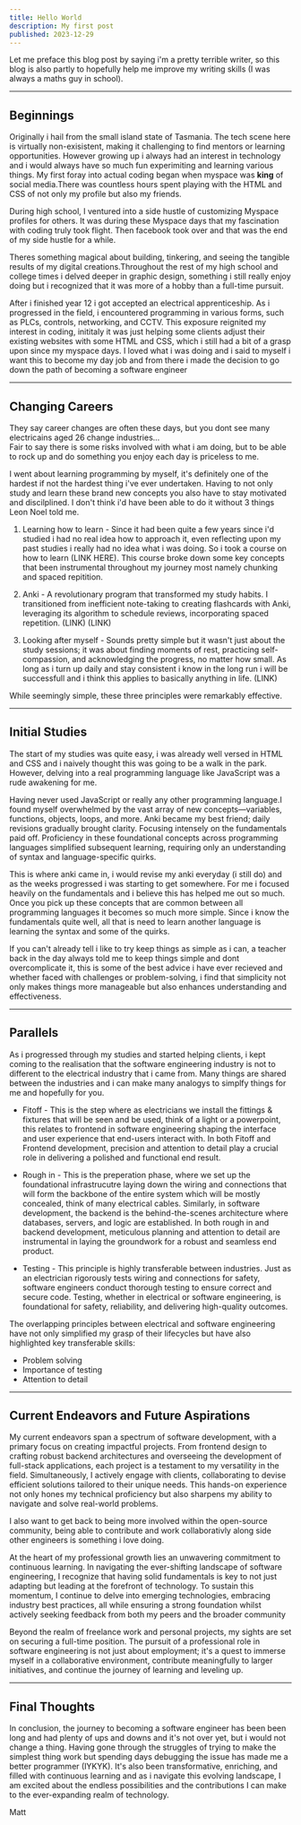 ```yaml
---
title: Hello World
description: My first post
published: 2023-12-29
---
```


Let me preface this blog post by saying i'm a pretty terrible writer, so this blog is also partly to hopefully help me improve my writing skills (I was always a maths guy in school).

---

## Beginnings

Originally i hail from the small island state of Tasmania. The tech scene here is virtually non-exisistent, making it challenging to find mentors or learning opportunities. However growing up i always had an interest in technology and i would always have so much fun experimiting and learning various things. My first foray into actual coding began when myspace was **king** of social media.There was countless hours spent playing with the HTML and CSS of not only my profile but also my friends.

During high school, I ventured into a side hustle of customizing Myspace profiles for others. It was during these Myspace days that my fascination with coding truly took flight. Then facebook took over and that was the end of my side hustle for a while.

Theres something magical about building, tinkering, and seeing the tangible results of my digital creations.Throughout the rest of my high school and college times i delved deeper in graphic design, something i still really enjoy doing but i recognized that it was more of a hobby than a full-time pursuit.

After i finished year 12 i got accepted an electrical apprenticeship. As i progressed in the field, i encountered programming in various forms, such as PLCs, controls, networking, and CCTV. This exposure reignited my interest in coding, inititaly it was just helping some clients adjust their existing websites with some HTML and CSS, which i still had a bit of a grasp upon since my myspace days. I loved what i was doing and i said to myself i want this to become my day job and from there i made the decision to go down the path of becoming a software engineer

---

## Changing Careers

They say career changes are often these days, but you dont see many electricains aged 26 change industries...<br/>
Fair to say there is some risks involved with what i am doing, but to be able to rock up and do something you enjoy each day is priceless to me.

I went about learning programming by myself, it's definitely one of the hardest if not the hardest thing i've ever undertaken. Having to not only study and learn these brand new concepts you also have to stay motivated and discilplined. I don't think i'd have been able to do it without 3 things Leon Noel told me.

1. Learning how to learn - Since it had been quite a few years since i'd studied i had no real idea how to approach it, even reflecting upon my past studies i really had no idea what i was doing. So i took a course on how to learn (LINK HERE). This course broke down some key concepts that been instrumental throughout my journey most namely chunking and spaced repitition.

2. Anki - A revolutionary program that transformed my study habits. I transitioned from inefficient note-taking to creating flashcards with Anki, leveraging its algorithm to schedule reviews, incorporating spaced repetition. (LINK) (LINK)

3. Looking after myself - Sounds pretty simple but it wasn't just about the study sessions; it was about finding moments of rest, practicing self-compassion, and acknowledging the progress, no matter how small. As long as i turn up daily and stay consistent i know in the long run i will be successfull and i think this applies to basically anything in life. (LINK)

While seemingly simple, these three principles were remarkably effective.

---

## Initial Studies

The start of my studies was quite easy, i was already well versed in HTML and CSS and i naively thought this was going to be a walk in the park.
However, delving into a real programming language like JavaScript was a rude awakening for me.

Having never used JavaScript or really any other programming language.I found myself overwhelmed by the vast array of new concepts—variables, functions, objects, loops, and more. Anki became my best friend; daily revisions gradually brought clarity. Focusing intensely on the fundamentals paid off. Proficiency in these foundational concepts across programming languages simplified subsequent learning, requiring only an understanding of syntax and language-specific quirks.

This is where anki came in, i would revise my anki everyday (i still do) and as the weeks progressed i was starting to get somewhere. For me i focused heavily on the fundamentals and i believe this has helped me out so much. Once you pick up these concepts that are common between all programming languages it becomes so much more simple. Since i know the fundamentals quite well, all that is need to learn another language is learning the syntax and some of the quirks.

If you can't already tell i like to try keep things as simple as i can, a teacher back in the day always told me to keep things simple and dont overcomplicate it, this is some of the best advice i have ever recieved and whether faced with challenges or problem-solving, i find that simplicity not only makes things more manageable but also enhances understanding and effectiveness.

---

## Parallels

As i progressed through my studies and started helping clients, i kept coming to the realisation that the software engineering industry is not to different to the electrical industry that i came from. Many things are shared between the industries and i can make many analogys to simplfy things for me and hopefully for you.

- Fitoff - This is the step where as electricians we install the fittings & fixtures that will be seen and be used, think of a light or a powerpoint, this relates to frontend in software engineering shaping the interface and user experience that end-users interact with. In both Fitoff and Frontend development, precision and attention to detail play a crucial role in delivering a polished and functional end result.

- Rough in - This is the preperation phase, where we set up the foundational infrastrucutre laying down the wiring and connections that will form the backbone of the entire system which will be mostly concealed, think of many electrical cables. Similarly, in software development, the backend is the behind-the-scenes architecture where databases, servers, and logic are established. In both rough in and backend development, meticulous planning and attention to detail are instrumental in laying the groundwork for a robust and seamless end product.

- Testing - This principle is highly transferable between industries. Just as an electrician rigorously tests wiring and connections for safety, software engineers conduct thorough testing to ensure correct and secure code. Testing, whether in electrical or software engineering, is foundational for safety, reliability, and delivering high-quality outcomes.

The overlapping principles between electrical and software engineering have not only simplified my grasp of their lifecycles but have also highlighted key transferable skills:

- Problem solving
- Importance of testing
- Attention to detail

---

## Current Endeavors and Future Aspirations

My current endeavors span a spectrum of software development, with a primary focus on creating impactful projects. From frontend design to crafting robust backend architectures and overseeing the development of full-stack applications, each project is a testament to my versatility in the field. Simultaneously, I actively engage with clients, collaborating to devise efficient solutions tailored to their unique needs. This hands-on experience not only hones my technical proficiency but also sharpens my ability to navigate and solve real-world problems.

I also want to get back to being more involved within the open-source community, being able to contribute and work collaborativly along side other engineers is something i love doing.

At the heart of my professional growth lies an unwavering commitment to continuous learning. In navigating the ever-shifting landscape of software engineering, I recognize that having solid fundamentals is key to not just adapting but leading at the forefront of technology. To sustain this momentum, I continue to delve into emerging technologies, embracing industry best practices, all while ensuring a strong foundation whilst actively seeking feedback from both my peers and the broader community

Beyond the realm of freelance work and personal projects, my sights are set on securing a full-time position. The pursuit of a professional role in software engineering is not just about employment; it's a quest to immerse myself in a collaborative environment, contribute meaningfully to larger initiatives, and continue the journey of learning and leveling up.

---

## Final Thoughts

In conclusion, the journey to becoming a software engineer has been
been long and had plenty of ups and downs and it's not over yet, but i would not change a thing. Having gone through the struggles of trying to make the simplest thing work but spending days debugging the issue has made me a better programmer (IYKYK). It's also been transformative, enriching, and filled with continuous learning and as i navigate this evolving landscape, I am excited about the endless possibilities and the contributions I can make to the ever-expanding realm of technology.

Matt
